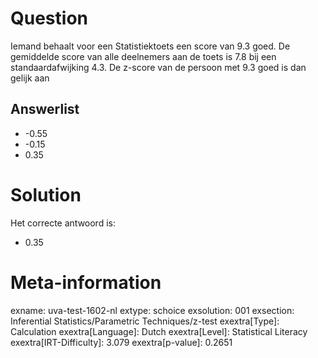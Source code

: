 Question
========

Iemand behaalt voor een Statistiektoets een score van 9.3 goed. De
gemiddelde score van alle deelnemers aan de toets is 7.8 bij een
standaardafwijking 4.3. De z-score van de persoon met 9.3 goed is dan
gelijk aan

Answerlist
----------

* -0.55
* -0.15
* 0.35

Solution
========

Het correcte antwoord is: 

* 0.35

Meta-information
================
exname: uva-test-1602-nl
extype: schoice
exsolution: 001
exsection: Inferential Statistics/Parametric Techniques/z-test
exextra[Type]: Calculation
exextra[Language]: Dutch
exextra[Level]: Statistical Literacy
exextra[IRT-Difficulty]: 3.079
exextra[p-value]: 0.2651
